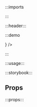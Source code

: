 :::imports


:::

:::header:::

:::demo

<MenuItem
  body="Lorem ipsum dolor sit amet"
  mode="Default"
  hasIcon
  icon={
    <Icon name="ph:placeholder"/>
  }
/>

:::

:::usage:::

:::storybook:::

## Props

:::props:::
